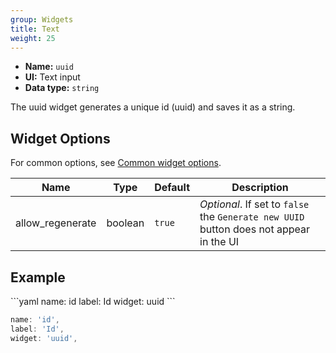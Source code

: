 ```yaml
---
group: Widgets
title: Text
weight: 25
---
```


- **Name:** `uuid`
- **UI:** Text input
- **Data type:** `string`

The uuid widget generates a unique id (uuid) and saves it as a string.

## Widget Options

For common options, see [Common widget options](/docs/widgets#common-widget-options).

| Name             | Type    | Default | Description                                                                            |
| ---------------- | ------- | ------- | -------------------------------------------------------------------------------------- |
| allow_regenerate | boolean | `true`  | _Optional_. If set to `false` the `Generate new UUID` button does not appear in the UI |

## Example

<CodeTabs>
```yaml
name: id
label: Id
widget: uuid
```

```js
name: 'id',
label: 'Id',
widget: 'uuid',
```

</CodeTabs>
